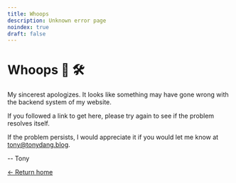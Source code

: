 ```yaml
---
title: Whoops
description: Unknown error page
noindex: true
draft: false
---
```


# Whoops 🚧 🛠️

My sincerest apologizes. It looks like something may have gone wrong with the
backend system of my website.

If you followed a link to get here, please try again to see if the problem
resolves itself.

If the problem persists, I would appreciate it if you would let me know at
[tony@tonydang.blog](mailto:tony@tonydang.blog).

-- Tony

[&larr; Return home](/)
